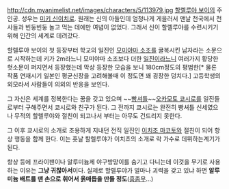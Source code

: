http://cdn.myanimelist.net/images/characters/5/113979.jpg
[[할렐루야 보이]]의 주인공. 성우는 [[미키 신이치로]]. 원래는 신의 아들인데 엄청나게 게을러서 맨날 천국에서 천사들과 빈둥빈둥 놀고 먹는 데에만 여념이 없었다. 그래서 신이 할렐루야를 수련시키기 위해 인간의 세계로 데려갔다.

할렐루야 보이의 첫 등장부터 학교의 일진인 [[모미야마 소조]]를 굴복시킨 남자라는 소문으로 시작하는데 키가 2m라느니 모미야마 소조보다 더한 [[일진]]이라느니 여러가지 황당한 헛소문이 퍼지면서 등장했는데 막상 등장한 모습을 보니 180cm정도의 평범한[* 물론 작품 연재시기 일본인 평균신장을 고려해볼때 이 정도면 꽤 굉장한 덩치다.] 고등학생의 외모라서 사람들이 의외의 반응을 보인다.

그 자신은 세계를 정복한다는 꿈을 갖고 있으며 ~~[[빵셔틀]]~~[[오카모토 쿄시로]]를 일진들로부터 구해주면서 쿄시로와 친구가 된다. 그 전까지 쿄시로는 완전히 빵셔틀 신세였으나 무적의 할렐루야와 절친이 되고나서 부터는 아무도 건드리지 못한다.

그 이후 쿄시로의 소개로 조용하게 지내던 전직 일진인 [[이치조 마코토]]와 절친이 되어 항상 행동을 함께 한다. 이는 훗날 할렐루야가 이치쵸의 소개로 락 가수로 데뷔하는계기가 된다.

항상 등에 프라이팬이나 알루미늄제 야구방망이를 숨기고 다니는데 이것을 무기로 사용하는 이유는 '''그냥 귀찮아서'''이다. 실제로 할렐루야가 얼마나 괴력을 갖고 있냐 하면 '''알루미늄 배트를 맨 손으로 휘어서 옭매듭을 만들 정도'''([[흠좀무]]...) 
